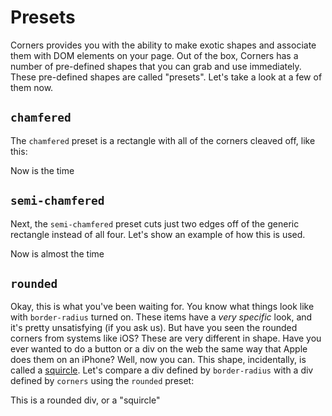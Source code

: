 

[comment]: <> (This is step 1)

# Presets

Corners provides you with the ability to make exotic shapes and associate them with DOM elements on your page. Out of the box, Corners has a number of pre-defined shapes that you can grab and use immediately. These pre-defined shapes are called "presets". Let's take a look at a few of them now.

## `chamfered`

The `chamfered` preset is a rectangle with all of the corners cleaved off, like this:

<ChamferedDivWithStroke>Now is the time</ChamferedDivWithStroke>

<ChamferedDivWithStrokeCode />

## `semi-chamfered`

Next, the `semi-chamfered` preset cuts just two edges off of the generic rectangle instead of all four. Let's show an example of how this is used.

<SemiChamferedDiv>Now is almost the time </SemiChamferedDiv>

<SemiChamferedDivCode />

## `rounded`

Okay, this is what you've been waiting for. You know what things look like with `border-radius` turned on. These items have a _very specific_ look, and it's pretty unsatisfying (if you ask us). But have you seen the rounded corners from systems like iOS? These are very different in shape. Have you ever wanted to do a button or a div on the web the same way that Apple does them on an iPhone? Well, now you can. This shape, incidentally, is called a [squircle](https://en.wikipedia.org/wiki/Squircle). Let's compare a div defined by `border-radius` with a div defined by `corners` using the `rounded` preset:

<RoundedDiv>This is a rounded div, or a "squircle"</RoundedDiv>
<RoundedDivCode />
